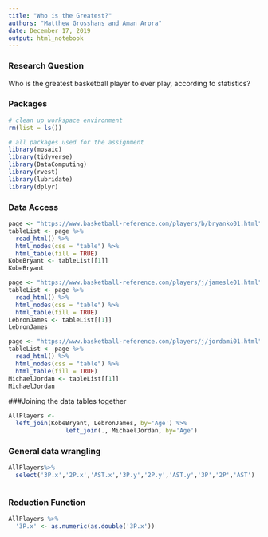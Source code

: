 ```yaml
---
title: "Who is the Greatest?"
authors: "Matthew Grosshans and Aman Arora"
date: December 17, 2019
output: html_notebook
---
```


### Research Question
Who is the greatest basketball player to ever play, according to statistics?

### Packages

```r
# clean up workspace environment
rm(list = ls())

# all packages used for the assignment
library(mosaic)
library(tidyverse)
library(DataComputing)
library(rvest)
library(lubridate)
library(dplyr)
```

### Data Access

```r
page <- "https://www.basketball-reference.com/players/b/bryanko01.html"
tableList <- page %>%
  read_html() %>%
  html_nodes(css = "table") %>%
  html_table(fill = TRUE)
KobeBryant <- tableList[[1]]
KobeBryant
```
```r
page <- "https://www.basketball-reference.com/players/j/jamesle01.html"
tableList <- page %>%
  read_html() %>%
  html_nodes(css = "table") %>%
  html_table(fill = TRUE)
LebronJames <- tableList[[1]]
LebronJames
```
```r
page <- "https://www.basketball-reference.com/players/j/jordami01.html"
tableList <- page %>%
  read_html() %>%
  html_nodes(css = "table") %>%
  html_table(fill = TRUE)
MichaelJordan <- tableList[[1]]
MichaelJordan
```

###Joining the data tables together
```r
AllPlayers <-
  left_join(KobeBryant, LebronJames, by='Age') %>%
                left_join(., MichaelJordan, by='Age') 
```


### General data wrangling
```r
AllPlayers%>%
  select('3P.x','2P.x','AST.x','3P.y','2P.y','AST.y','3P','2P','AST')



```


### Reduction Function
```r
AllPlayers %>%
  '3P.x' <- as.numeric(as.double('3P.x'))


```








